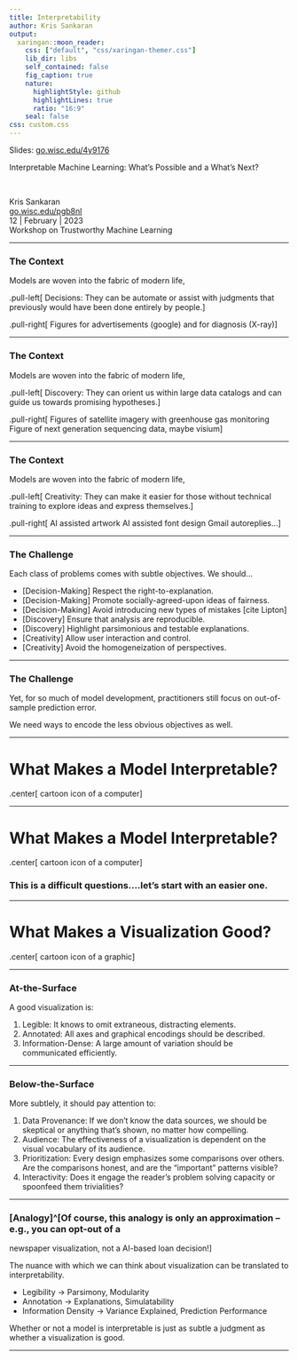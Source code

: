 ```yaml
---
title: Interpretability
author: Kris Sankaran
output:
  xaringan::moon_reader:
    css: ["default", "css/xaringan-themer.css"]
    lib_dir: libs
    self_contained: false
    fig_caption: true
    nature:
      highlightStyle: github
      highlightLines: true
      ratio: "16:9"
    seal: false
css: custom.css
---
```


<div id="links">
Slides: <a href="https://go.wisc.edu/4y9176">go.wisc.edu/4y9176</a>
</div>
<div id="title">
Interpretable Machine Learning: What's Possible and a What's Next?
</div>

<br/>
<div id="subtitle">
Kris Sankaran <br/>
<a href="https://go.wisc.edu/pgb8nl">go.wisc.edu/pgb8nl</a> <br/>
12 | February | 2023 <br/>
Workshop on Trustworthy Machine Learning<br/>
</div>

---

### The Context

Models are woven into the fabric of modern life,

.pull-left[
Decisions: They can be automate or assist with judgments that previously would
have been done entirely by people.
]

.pull-right[
  Figures for advertisements (google)
  and for diagnosis (X-ray)
]

---

### The Context

Models are woven into the fabric of modern life,

.pull-left[
  Discovery: They can orient us within large data catalogs and can guide us
  towards promising hypotheses.
]

.pull-right[
 Figures of satellite imagery with greenhouse gas monitoring
 Figure of next generation sequencing data, maybe visium
]

---

### The Context

Models are woven into the fabric of modern life,

.pull-left[
  Creativity: They can make it easier for those without technical training to
  explore ideas and express themselves.
]

.pull-right[
  AI assisted artwork
  AI assisted font design
  Gmail autoreplies...
]

---

### The Challenge

Each class of problems comes with subtle objectives. We should...

* [Decision-Making] Respect the right-to-explanation.
* [Decision-Making] Promote socially-agreed-upon ideas of fairness.
* [Decision-Making] Avoid introducing new types of mistakes [cite Lipton]
* [Discovery] Ensure that analysis are reproducible.
* [Discovery] Highlight parsimonious and testable explanations.
* [Creativity] Allow user interaction and control.
* [Creativity] Avoid the homogeneization of perspectives.

---

### The Challenge

Yet, for so much of model development, practitioners still focus on
out-of-sample prediction error.

We need ways to encode the less obvious objectives as well.

---

# What Makes a Model Interpretable?

.center[
  cartoon icon of a computer
]

---

# What Makes a Model Interpretable?

.center[
  cartoon icon of a computer
]

### This is a difficult questions....let's start with an easier one.

---

# What Makes a Visualization Good?

.center[
  cartoon icon of a graphic
]

---

### At-the-Surface

A good visualization is:

1. Legible: It knows to omit extraneous, distracting elements.
1. Annotated: All axes and graphical encodings should be described.
1. Information-Dense: A large amount of variation should be communicated
efficiently.

---

### Below-the-Surface

More subtlely, it should pay attention to:

1. Data Provenance: If we don't know the data sources, we should be skeptical or
anything that's shown, no matter how compelling.
1. Audience: The effectiveness of a visualization is dependent on the visual
vocabulary of its audience.
1. Prioritization: Every design emphasizes some comparisons over others. Are the
comparisons honest, and are the "important" patterns visible?
1. Interactivity: Does it engage the reader's problem solving capacity or
spoonfeed them trivialities?

---

### [Analogy]^[Of course, this analogy is only an approximation -- e.g., you can opt-out of a
newspaper visualization, not a AI-based loan decision!]

The nuance with which we can think about visualization can be translated to
interpretability.

*  Legibility $\to$ Parsimony, Modularity
*  Annotation $\to$ Explanations, Simulatability
*  Information Density $\to$ Variance Explained, Prediction Performance

Whether or not a model is interpretable is just as subtle a judgment as whether
a visualization is good.

---


